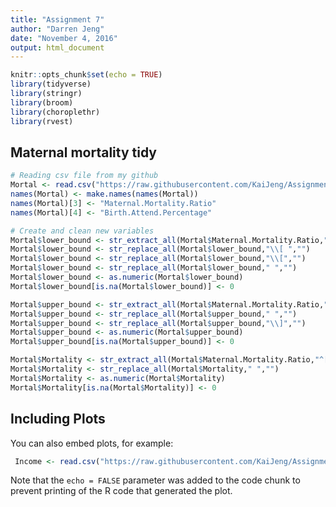 ```yaml
---
title: "Assignment 7"
author: "Darren Jeng"
date: "November 4, 2016"
output: html_document
---
```


```r
knitr::opts_chunk$set(echo = TRUE)
library(tidyverse)
library(stringr)
library(broom)
library(choroplethr)
library(rvest)
```

## Maternal mortality tidy 

```r
# Reading csv file from my github
Mortal <- read.csv("https://raw.githubusercontent.com/KaiJeng/AssignmentSeven/master/data/xmart.csv")
names(Mortal) <- make.names(names(Mortal))
names(Mortal)[3] <- "Maternal.Mortality.Ratio"
names(Mortal)[4] <- "Birth.Attend.Percentage"

# Create and clean new variables
Mortal$lower_bound <- str_extract_all(Mortal$Maternal.Mortality.Ratio,"\\[[0-9]? [0-9]+")
Mortal$lower_bound <- str_replace_all(Mortal$lower_bound,"\\[ ","")
Mortal$lower_bound <- str_replace_all(Mortal$lower_bound,"\\[","")
Mortal$lower_bound <- str_replace_all(Mortal$lower_bound," ","")
Mortal$lower_bound <- as.numeric(Mortal$lower_bound)
Mortal$lower_bound[is.na(Mortal$lower_bound)] <- 0

Mortal$upper_bound <- str_extract_all(Mortal$Maternal.Mortality.Ratio,"[0-9]? [0-9]+\\]$")
Mortal$upper_bound <- str_replace_all(Mortal$upper_bound," ","")
Mortal$upper_bound <- str_replace_all(Mortal$upper_bound,"\\]","")
Mortal$upper_bound <- as.numeric(Mortal$upper_bound)
Mortal$upper_bound[is.na(Mortal$upper_bound)] <- 0

Mortal$Mortality <- str_extract_all(Mortal$Maternal.Mortality.Ratio,"^[0-9]? ?[0-9]+")
Mortal$Mortality <- str_replace_all(Mortal$Mortality," ","")
Mortal$Mortality <- as.numeric(Mortal$Mortality)
Mortal$Mortality[is.na(Mortal$Mortality)] <- 0
```

## Including Plots

You can also embed plots, for example:

```r
 Income <- read.csv("https://raw.githubusercontent.com/KaiJeng/AssignmentSeven/master/data/WHS9_93.csv")
```

Note that the `echo = FALSE` parameter was added to the code chunk to prevent printing of the R code that generated the plot.
